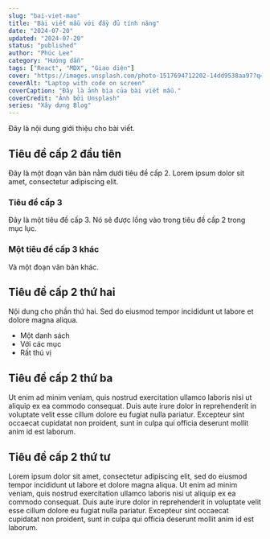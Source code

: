 ```yaml
---
slug: "bai-viet-mau"
title: "Bài viết mẫu với đầy đủ tính năng"
date: "2024-07-20"
updated: "2024-07-20"
status: "published"
author: "Phúc Lee"
category: "Hướng dẫn"
tags: ["React", "MDX", "Giao diện"]
cover: "https://images.unsplash.com/photo-1517694712202-14dd9538aa97?q=80&w=2070&auto=format&fit=crop"
coverAlt: "Laptop with code on screen"
coverCaption: "Đây là ảnh bìa của bài viết mẫu."
coverCredit: "Ảnh bởi Unsplash"
series: "Xây dựng Blog"
---
```


Đây là nội dung giới thiệu cho bài viết.

## Tiêu đề cấp 2 đầu tiên

Đây là một đoạn văn bản nằm dưới tiêu đề cấp 2. Lorem ipsum dolor sit amet, consectetur adipiscing elit.

### Tiêu đề cấp 3

Đây là một tiêu đề cấp 3. Nó sẽ được lồng vào trong tiêu đề cấp 2 trong mục lục.

### Một tiêu đề cấp 3 khác

Và một đoạn văn bản khác.

## Tiêu đề cấp 2 thứ hai

Nội dung cho phần thứ hai. Sed do eiusmod tempor incididunt ut labore et dolore magna aliqua.

- Một danh sách
- Với các mục
- Rất thú vị

## Tiêu đề cấp 2 thứ ba

Ut enim ad minim veniam, quis nostrud exercitation ullamco laboris nisi ut aliquip ex ea commodo consequat. Duis aute irure dolor in reprehenderit in voluptate velit esse cillum dolore eu fugiat nulla pariatur. Excepteur sint occaecat cupidatat non proident, sunt in culpa qui officia deserunt mollit anim id est laborum.

## Tiêu đề cấp 2 thứ tư

Lorem ipsum dolor sit amet, consectetur adipiscing elit, sed do eiusmod tempor incididunt ut labore et dolore magna aliqua. Ut enim ad minim veniam, quis nostrud exercitation ullamco laboris nisi ut aliquip ex ea commodo consequat. Duis aute irure dolor in reprehenderit in voluptate velit esse cillum dolore eu fugiat nulla pariatur. Excepteur sint occaecat cupidatat non proident, sunt in culpa qui officia deserunt mollit anim id est laborum.